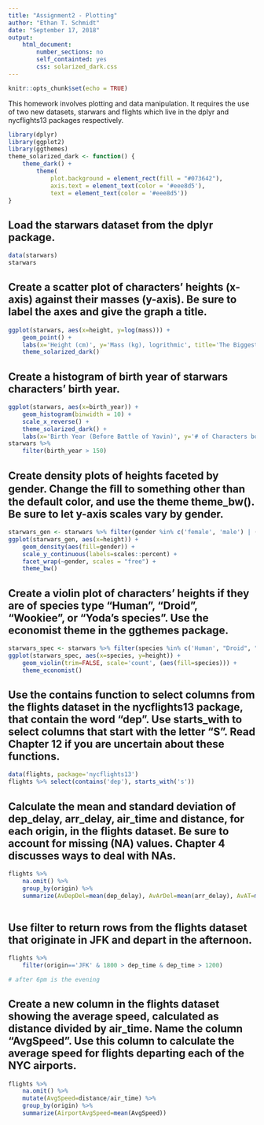```yaml
---
title: "Assignment2 - Plotting"
author: "Ethan T. Schmidt"
date: "September 17, 2018"
output: 
    html_document: 
        number_sections: no
        self_containted: yes
        css: solarized_dark.css
---
```

```r
knitr::opts_chunk$set(echo = TRUE)
```

This homework involves plotting and data manipulation. It requires the use of two new datasets, starwars and flights which live in the dplyr and nycflights13 packages respectively.
```r
library(dplyr)
library(ggplot2)
library(ggthemes)
theme_solarized_dark <- function() {
    theme_dark() +
        theme(
            plot.background = element_rect(fill = "#073642"), 
            axis.text = element_text(color = '#eee8d5'), 
            text = element_text(color = '#eee8d5'))
}
```

## Load the starwars dataset from the dplyr package. 
```r
data(starwars)
starwars
```

## Create a scatter plot of characters' heights (x-axis) against their masses (y-axis). Be sure to label the axes and give the graph a title.
```r
ggplot(starwars, aes(x=height, y=log(mass))) +
    geom_point() +
    labs(x='Height (cm)', y='Mass (kg), logrithmic', title='The Biggest in Star Wars') +
    theme_solarized_dark()
```

## Create a histogram of birth year of starwars characters' birth year.
```r
ggplot(starwars, aes(x=birth_year)) +
    geom_histogram(binwidth = 10) +
    scale_x_reverse() +
    theme_solarized_dark() +
    labs(x='Birth Year (Before Battle of Yavin)', y='# of Characters born', title='Birth Years in Star Wars')
starwars %>% 
    filter(birth_year > 150)
```

## Create density plots of heights faceted by gender. Change the ﬁll to something other than the default color, and use the theme theme_bw(). Be sure to let y-axis scales vary by gender.
```r
starwars_gen <- starwars %>% filter(gender %in% c('female', 'male') | (is.na(gender)))
ggplot(starwars_gen, aes(x=height)) +
    geom_density(aes(fill=gender)) +
    scale_y_continuous(labels=scales::percent) +
    facet_wrap(~gender, scales = "free") +
    theme_bw()
```

## Create a violin plot of characters' heights if they are of species type “Human”, “Droid”, “Wookiee”, or “Yoda’s species”. Use the economist theme in the ggthemes package.
```r
starwars_spec <- starwars %>% filter(species %in% c('Human', "Droid", "Wookiee", "Yoda's species"))
ggplot(starwars_spec, aes(x=species, y=height)) +
    geom_violin(trim=FALSE, scale='count', (aes(fill=species))) +
    theme_economist()
```

## Use the contains function to select columns from the flights dataset in the nycflights13 package, that contain the word "dep". Use starts_with to select columns that start with the letter "S". Read Chapter 12 if you are uncertain about these functions.
```r
data(flights, package='nycflights13')
flights %>% select(contains('dep'), starts_with('s'))
```

## Calculate the mean and standard deviation of dep_delay, arr_delay, air_time and distance, for each origin, in the flights dataset. Be sure to account for missing (NA) values. Chapter 4 discusses ways to deal with NAs.
```r
flights %>% 
    na.omit() %>% 
    group_by(origin) %>% 
    summarize(AvDepDel=mean(dep_delay), AvArDel=mean(arr_delay), AvAT=mean(air_time), AvDis=mean(distance))
        
```

## Use filter to return rows from the flights dataset that originate in JFK and depart in the afternoon.
```r
flights %>% 
    filter(origin=='JFK' & 1800 > dep_time & dep_time > 1200)

# after 6pm is the evening
```

## Create a new column in the flights dataset showing the average speed, calculated as distance divided by air_time. Name the column "AvgSpeed". Use this column to calculate the average speed for flights departing each of the NYC airports.
```r
flights %>% 
    na.omit() %>% 
    mutate(AvgSpeed=distance/air_time) %>% 
    group_by(origin) %>% 
    summarize(AirportAvgSpeed=mean(AvgSpeed))
```